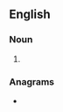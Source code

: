 ==English==

===Noun===
{{head|en|noun form}}

# {{plural of|en|tarsal}}

===Anagrams===
* {{anagrams|en|a=aalrsst|Lastras}}